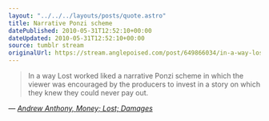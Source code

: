 ```yaml
---
layout: "../../../layouts/posts/quote.astro"
title: Narrative Ponzi scheme
datePublished: 2010-05-31T12:52:10+00:00
dateUpdated: 2010-05-31T12:52:10+00:00
source: tumblr stream
originalUrl: https://stream.anglepoised.com/post/649866034/in-a-way-lost-worked-liked-a-narrative-ponzi
---
```


> In a way Lost worked liked a narrative Ponzi scheme in which the viewer was encouraged by the producers to invest in a story on which they knew they could never pay out.

— <cite>[Andrew Anthony, _Money; Lost; Damages_](https://www.theguardian.com/tv-and-radio/2010/may/30/money-amis-lost-damages)</cite>
